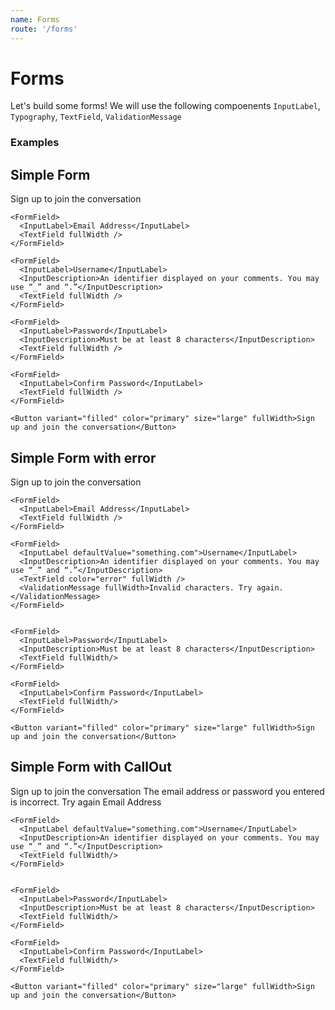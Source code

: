 ```yaml
---
name: Forms
route: '/forms'
---
```


# Forms

Let's build some forms! We will use the following compoenents `InputLabel`, `Typography`, `TextField`, `ValidationMessage`

### Examples


## Simple Form
<Playground>
  <Flex itemGutter="double" direction="column">
    <Typography variant="heading1">Sign up to join the conversation</Typography>

    <FormField>
      <InputLabel>Email Address</InputLabel>
      <TextField fullWidth />
    </FormField>

    <FormField>
      <InputLabel>Username</InputLabel>
      <InputDescription>An identifier displayed on your comments. You may use “_” and “.”</InputDescription>
      <TextField fullWidth />
    </FormField>

    <FormField>
      <InputLabel>Password</InputLabel>
      <InputDescription>Must be at least 8 characters</InputDescription>
      <TextField fullWidth />
    </FormField>

    <FormField>
      <InputLabel>Confirm Password</InputLabel>
      <TextField fullWidth />
    </FormField>

    <Button variant="filled" color="primary" size="large" fullWidth>Sign up and join the conversation</Button>
  </Flex>
</Playground>

## Simple Form with error

<Playground>
  <Flex itemGutter="double" direction="column">
    <Typography variant="heading1">Sign up to join the conversation</Typography>

    <FormField>
      <InputLabel>Email Address</InputLabel>
      <TextField fullWidth />
    </FormField>

    <FormField>
      <InputLabel defaultValue="something.com">Username</InputLabel>
      <InputDescription>An identifier displayed on your comments. You may use “_” and “.”</InputDescription>
      <TextField color="error" fullWidth />
      <ValidationMessage fullWidth>Invalid characters. Try again.</ValidationMessage>
    </FormField>


    <FormField>
      <InputLabel>Password</InputLabel>
      <InputDescription>Must be at least 8 characters</InputDescription>
      <TextField fullWidth/>
    </FormField>

    <FormField>
      <InputLabel>Confirm Password</InputLabel>
      <TextField fullWidth/>
    </FormField>

    <Button variant="filled" color="primary" size="large" fullWidth>Sign up and join the conversation</Button>
  </Flex>
</Playground>

## Simple Form with CallOut

<Playground>
  <Flex itemGutter="double" direction="column">
    <Typography variant="heading1">Sign up to join the conversation</Typography>
    <CallOut color="error" fullWidth>The email address or password you entered is incorrect. Try again</CallOut>
    <FormField>
      <InputLabel>Email Address</InputLabel>
      <TextField fullWidth/>
    </FormField>

    <FormField>
      <InputLabel defaultValue="something.com">Username</InputLabel>
      <InputDescription>An identifier displayed on your comments. You may use “_” and “.”</InputDescription>
      <TextField fullWidth/>
    </FormField>


    <FormField>
      <InputLabel>Password</InputLabel>
      <InputDescription>Must be at least 8 characters</InputDescription>
      <TextField fullWidth/>
    </FormField>

    <FormField>
      <InputLabel>Confirm Password</InputLabel>
      <TextField fullWidth/>
    </FormField>

    <Button variant="filled" color="primary" size="large" fullWidth>Sign up and join the conversation</Button>
  </Flex>
</Playground>
